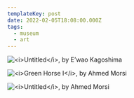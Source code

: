 ```yaml
---
templateKey: post
date: 2022-02-05T18:08:00.000Z
tags:
  - museum
  - art
---
```

![](../../assets/art/20220205-untitled-ewao-kagoshima.jpg "<i>Untitled</i>, by E’wao Kagoshima")

![](../../assets/art/20220205-green-horse-1.jpg "<i>Green Horse I</i>, by Ahmed Morsi")

![](../../assets/art/20220205-untitled-ahmed-morsi.jpg "<i>Untitled</i>, by Ahmed Morsi")
